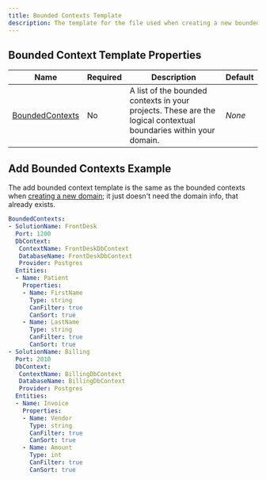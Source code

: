 ```yaml
---
title: Bounded Contexts Template
description: The template for the file used when creating a new bounded context to your domain project using the `add:bc` command.
---
```


## Bounded Context Template Properties

| Name       | Required | Description                                                         | Default                          |
| ---------- | -------- | ------------------------------------------------------------------- | -------------------------------- |
| [BoundedContexts](/docs/bounded-contexts)    | No      | A list of the bounded contexts in your projects. These are the logical contextual boundaries within your domain. | *None*   |

## Add Bounded Contexts Example
The add bounded context template is the same as the bounded contexts when 
[creating a new domain](/docs/domain-template); it just doesn't need the domain info, that already exists.

```yaml
BoundedContexts:
- SolutionName: FrontDesk
  Port: 1200
  DbContext:
   ContextName: FrontDeskDbContext
   DatabaseName: FrontDeskDbContext
   Provider: Postgres
  Entities:
  - Name: Patient
    Properties:
    - Name: FirstName
      Type: string
      CanFilter: true
      CanSort: true
    - Name: LastName
      Type: string
      CanFilter: true
      CanSort: true
- SolutionName: Billing
  Port: 2010
  DbContext:
   ContextName: BillingDbContext
   DatabaseName: BillingDbContext
   Provider: Postgres
  Entities:
  - Name: Invoice
    Properties:
    - Name: Vendor
      Type: string
      CanFilter: true
      CanSort: true
    - Name: Amount
      Type: int
      CanFilter: true
      CanSort: true
```